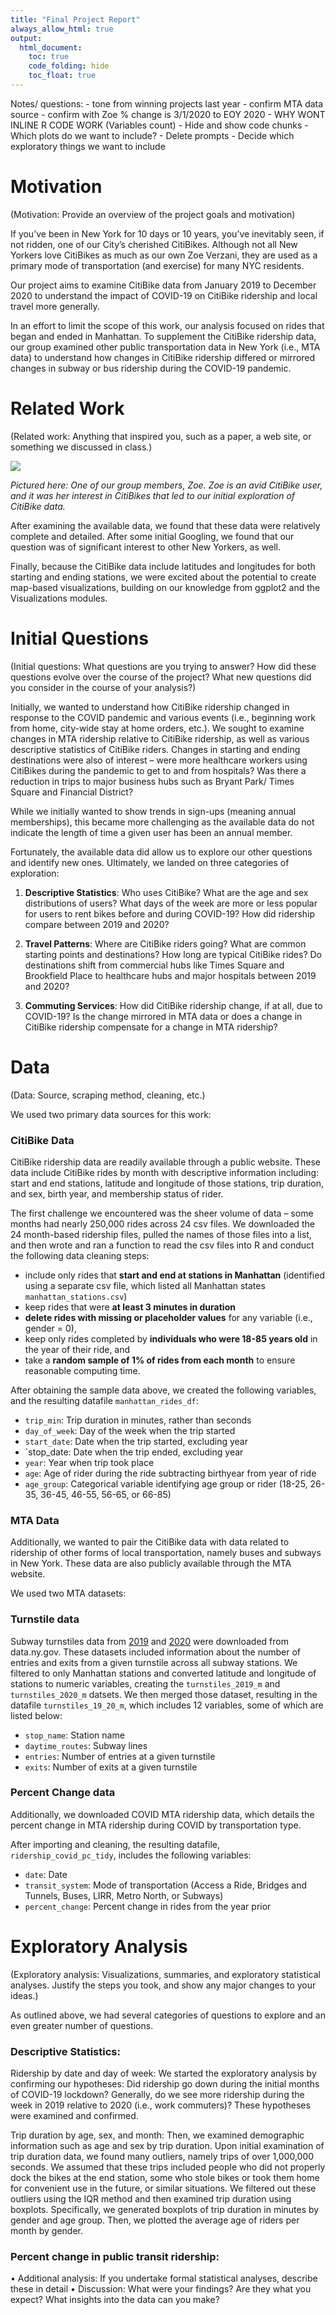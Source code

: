 ```yaml
---
title: "Final Project Report"
always_allow_html: true
output: 
  html_document:
    toc: true
    code_folding: hide
    toc_float: true
---
```


Notes/ questions: 
- tone from winning projects last year
- confirm MTA data source
- confirm with Zoe % change is 3/1/2020 to EOY 2020
- WHY WONT INLINE R CODE WORK (Variables count)
- Hide and show code chunks
- Which plots do we want to include? 
- Delete prompts
- Decide which exploratory things we want to include

# Motivation 

(Motivation: Provide an overview of the project goals and motivation)

If you've been in New York for 10 days or 10 years, you've inevitably seen, if not ridden, one of our City's cherished CitiBikes. Although not all New Yorkers love CitiBikes as much as our own Zoe Verzani, they are used as a primary mode of transportation (and exercise) for many NYC residents. 

Our project aims to examine CitiBike data from January 2019 to December 2020 to understand the impact of COVID-19 on CitiBike ridership and local travel more generally. 

In an effort to limit the scope of this work, our analysis focused on rides that began and ended in Manhattan. To supplement the CitiBike ridership data, our group examined other public transportation data in New York (i.e., MTA data) to understand how changes in CitiBike ridership differed or mirrored changes in subway or bus ridership during the COVID-19 pandemic. 

# Related Work 

(Related work: Anything that inspired you, such as a paper, a web site, or something we discussed in class.) 

![](https://media.giphy.com/media/l41lW0esiJ92DmHBu/giphy.gif)

*Pictured here: One of our group members, Zoe. Zoe is an avid CitiBike user, and it was her interest in CitiBikes that led to our initial exploration of CitiBike data.*

After examining the available data, we found that these data were relatively complete and detailed. After some initial Googling, we found that our question was of significant interest to other New Yorkers, as well. 

Finally, because the CitiBike data include latitudes and longitudes for both starting and ending stations, we were excited about the potential to create map-based visualizations, building on our knowledge from ggplot2 and the Visualizations modules. 

# Initial Questions

(Initial questions: What questions are you trying to answer? How did these questions evolve over the course of the project? What new questions did you consider in the course of your analysis?) 

Initially, we wanted to understand how CitiBike ridership changed in response to the COVID pandemic and various events (i.e., beginning work from home, city-wide stay at home orders, etc.). We sought to examine changes in MTA ridership relative to CitiBike ridership, as well as various descriptive statistics of CitiBike riders. Changes in starting and ending destinations were also of interest – were more healthcare workers using CitiBikes during the pandemic to get to and from hospitals? Was there a reduction in trips to major business hubs such as Bryant Park/ Times Square and Financial District? 

While we initially wanted to show trends in sign-ups (meaning annual memberships), this became more challenging as the available data do not indicate the length of time a given user has been an annual member. 

Fortunately, the available data did allow us to explore our other questions and identify new ones. Ultimately, we landed on three categories of exploration: 

1.    **Descriptive Statistics**: Who uses CitiBike? What are the age and sex distributions of users? What days of the week are more or less popular for users to rent bikes before and during COVID-19?  How did ridership compare between 2019 and 2020? 

2.    **Travel Patterns**: Where are CitiBike riders going? What are common starting points and destinations? How long are typical CitiBike rides? Do destinations shift from commercial hubs like Times Square and Brookfield Place to healthcare hubs and major hospitals between 2019 and 2020? 

3.    **Commuting Services**: How did CitiBike ridership change, if at all, due to COVID-19? Is the change mirrored in MTA data or does a change in CitiBike ridership compensate for a change in MTA ridership?

# Data

(Data: Source, scraping method, cleaning, etc.) 

We used two primary data sources for this work: 

### **CitiBike Data**

CitiBike ridership data are readily available through a public website. These data include CitiBike rides by month with descriptive information including: start and end stations, latitude and longitude of those stations, trip duration, and sex, birth year, and membership status of rider. 

The first challenge we encountered was the sheer volume of data – some months had nearly 250,000 rides across 24 csv files. We downloaded the 24 month-based ridership files, pulled the names of those files into a list, and then wrote and ran a function to read the csv files into R and conduct the following data cleaning steps:

*   include only rides that **start and end at stations in Manhattan** (identified using a separate csv file, which listed all Manhattan states `manhattan_stations.csv`)
*   keep rides that were **at least 3 minutes in duration** 
*   **delete rides with missing or placeholder values** for any variable (i.e., gender = 0),
*   keep only rides completed by **individuals who were 18-85 years old** in the year of their ride, and 
*   take a **random sample of 1% of rides from each month** to ensure reasonable computing time. 

After obtaining the sample data above, we created the following variables, and the resulting datafile `manhattan_rides_df`: 

*   `trip_min`: Trip duration in minutes, rather than seconds
*   `day_of_week`: Day of the week when the trip started
*   `start_date`: Date when the trip started, excluding year 
*   `stop_date: Date when the trip ended, excluding year
*   `year`: Year when trip took place
*   `age`: Age of rider during the ride subtracting birthyear from year of ride
*   `age_group`: Categorical variable identifying age group or rider (18-25, 26-35, 36-45, 46-55, 56-65, or 66-85)

### **MTA Data**

Additionally, we wanted to pair the CitiBike data with data related to ridership of other forms of local transportation, namely buses and subways in New York. These data are also publicly available through the MTA website.

We used two MTA datasets:

### Turnstile data

Subway turnstiles data from [2019](https://data.ny.gov/Transportation/Turnstile-Usage-Data-2019/xfn5-qji9) and [2020](https://data.ny.gov/Transportation/Turnstile-Usage-Data-2020/py8k-a8wg) were downloaded from data.ny.gov. These datasets included information about the number of entries and exits from a given turnstile across all subway stations. We filtered to only Manhattan stations and converted latitude and longitude of stations to numeric variables, creating the `turnstiles_2019_m` and `turnstiles_2020_m` datsets. We then merged those dataset, resulting in the datafile `turnstiles_19_20_m`, which includes 12 variables, some of which are listed below: 

*   `stop_name`: Station name
*   `daytime_routes`: Subway lines 
*   `entries`: Number of entries at a given turnstile 
*   `exits`: Number of exits at a given turnstile 

### Percent Change data

Additionally, we downloaded COVID MTA ridership data, which details the percent change in MTA ridership during COVID by transportation type. 

After importing and cleaning, the resulting datafile, `ridership_covid_pc_tidy`, includes the following variables: 

*   `date`: Date
*   `transit_system`: Mode of transportation (Access a Ride, Bridges and Tunnels, Buses, LIRR, Metro North, or Subways) 
*   `percent_change`: Percent change in rides from the year prior 

# Exploratory Analysis

(Exploratory analysis: Visualizations, summaries, and exploratory statistical analyses. Justify the steps you took, and show any major changes to your ideas.)

As outlined above, we had several categories of questions to explore and an even greater number of questions. 

### Descriptive Statistics: 

Ridership by date and day of week: We started the exploratory analysis by confirming our hypotheses: Did ridership go down during the initial months of COVID-19 lockdown? Generally, do we see more ridership during the week in 2019 relative to 2020 (i.e., work commuters)? These hypotheses were examined and confirmed. 

Trip duration by age, sex, and month: Then, we examined demographic information such as age and sex by trip duration. Upon initial examination of trip duration data, we found many outliers, namely trips of over 1,000,000 seconds. We assumed that these trips included people who did not properly dock the bikes at the end station, some who stole bikes or took them home for convenient use in the future, or similar situations. We filtered out these outliers using the IQR method and then examined trip duration using boxplots. Specifically, we generated boxplots of trip duration in minutes by gender and age group. Then, we plotted the average age of riders per month by gender. 

### Percent change in public transit ridership: 



•	Additional analysis: If you undertake formal statistical analyses, describe these in detail
•	Discussion: What were your findings? Are they what you expect? What insights into the data can you make?












